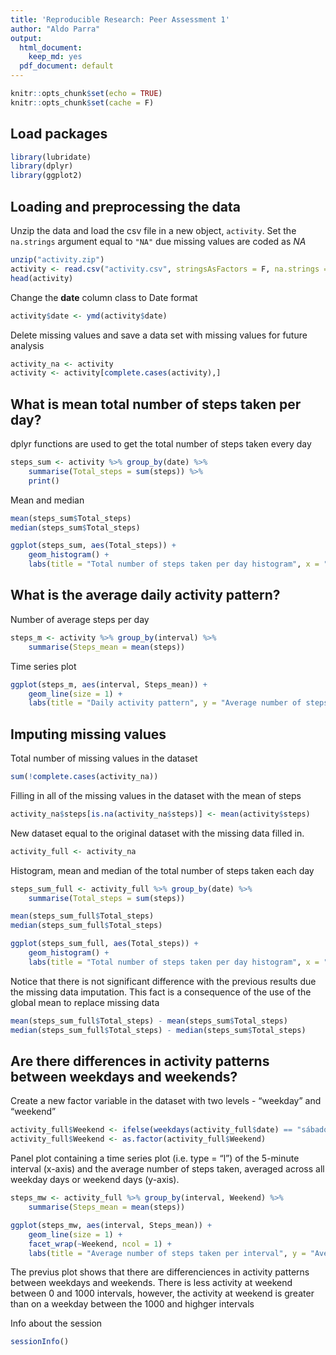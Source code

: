 ```yaml
---
title: 'Reproducible Research: Peer Assessment 1'
author: "Aldo Parra"
output:
  html_document:
    keep_md: yes
  pdf_document: default
---
```


```r
knitr::opts_chunk$set(echo = TRUE)
knitr::opts_chunk$set(cache = F)
```

## Load packages


```r
library(lubridate)
library(dplyr)
library(ggplot2)
```


## Loading and preprocessing the data

Unzip the data and load the csv file in a new object, `activity`. Set the `na.strings` argument equal to `"NA"` due missing values are coded as *NA* 

```r
unzip("activity.zip")
activity <- read.csv("activity.csv", stringsAsFactors = F, na.strings = "NA")
head(activity)
```

Change the **date** column class to Date format

```r
activity$date <- ymd(activity$date)
```

Delete missing values and save a data set with missing values for future analysis

```r
activity_na <- activity
activity <- activity[complete.cases(activity),]
```

## What is mean total number of steps taken per day?

dplyr functions are used to get the total number of steps taken every day

```r
steps_sum <- activity %>% group_by(date) %>% 
    summarise(Total_steps = sum(steps)) %>% 
    print()
```


Mean and median 
```r
mean(steps_sum$Total_steps)
median(steps_sum$Total_steps)
```

```r
ggplot(steps_sum, aes(Total_steps)) +
    geom_histogram() +
    labs(title = "Total number of steps taken per day histogram", x = "Number of steps", y = "Freq")
```


## What is the average daily activity pattern?

Number of average steps per day
```r
steps_m <- activity %>% group_by(interval) %>% 
    summarise(Steps_mean = mean(steps))
```


Time series plot
```r
ggplot(steps_m, aes(interval, Steps_mean)) +
    geom_line(size = 1) +
    labs(title = "Daily activity pattern", y = "Average number of steps", x = "Interval")
```


## Imputing missing values

Total number of missing values in the dataset
```r
sum(!complete.cases(activity_na))
```

Filling in all of the missing values in the dataset with the mean of steps
```r
activity_na$steps[is.na(activity_na$steps)] <- mean(activity$steps)
```


New dataset equal to the original dataset with the missing data filled in.
```r
activity_full <- activity_na 
```

Histogram, mean and median of the total number of steps taken each day 

```r
steps_sum_full <- activity_full %>% group_by(date) %>% 
    summarise(Total_steps = sum(steps))

mean(steps_sum_full$Total_steps)
median(steps_sum_full$Total_steps)

ggplot(steps_sum_full, aes(Total_steps)) +
    geom_histogram() +
    labs(title = "Total number of steps taken per day histogram", x = "Number of steps", y = "Freq")
```


Notice that there is not significant difference with the previous results due the missing data imputation. This fact is a consequence of the use of the global mean to replace missing data


```r
mean(steps_sum_full$Total_steps) - mean(steps_sum$Total_steps)
median(steps_sum_full$Total_steps) - median(steps_sum$Total_steps)
```

## Are there differences in activity patterns between weekdays and weekends?

Create a new factor variable in the dataset with two levels - "weekday" and "weekend"
```r
activity_full$Weekend <- ifelse(weekdays(activity_full$date) == "sábado" | weekdays(activity_full$date) == "domingo", "Weekend", "Weekday")
activity_full$Weekend <- as.factor(activity_full$Weekend)
```

Panel plot containing a time series plot (i.e. type = "l") of the 5-minute interval (x-axis) and the average number of steps taken, averaged across all weekday days or weekend days (y-axis).
```r
steps_mw <- activity_full %>% group_by(interval, Weekend) %>% 
    summarise(Steps_mean = mean(steps))

ggplot(steps_mw, aes(interval, Steps_mean)) +
    geom_line(size = 1) +
    facet_wrap(~Weekend, ncol = 1) +
    labs(title = "Average number of steps taken per interval", y = "Average number of steps", x = "Interval")
```

The previus plot shows that there are differenciences in activity patterns between weekdays and weekends. There is less activity at weekend between 0 and 1000 intervals, however, the activity at weekend is greater than on a weekday between the 1000 and highger intervals

Info about the session
```r
sessionInfo()
```
